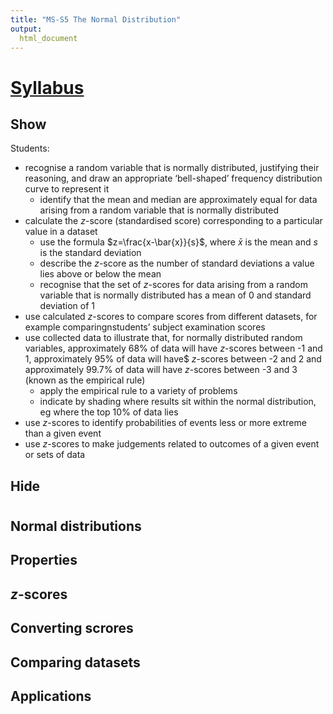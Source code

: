 ---
title: "MS-S5 The Normal Distribution"
output:
  html_document
---

# [Syllabus](https://syllabus.nesa.nsw.edu.au/assets/mathematics_standard/mathematics-standard-stage-6-syllabus-2017.pdf) {.tabset .tabset-fade .tabset-pills}

## Show

::: {.syllabus}

Students:

* recognise a random variable that is normally distributed, justifying their reasoning, and draw an appropriate 'bell-shaped' frequency distribution curve to represent it
  + identify that the mean and median are approximately equal for data arising from a random variable that is normally distributed
* calculate the $z$-score (standardised score) corresponding to a particular value in a dataset
  + use the formula $z=\frac{x-\bar{x}}{s}$, where $\bar{x}$ is the mean and $s$ is the standard deviation 
  + describe the $z$-score as the number of standard deviations a value lies above or below the mean
  + recognise that the set of $z$-scores for data arising from a random variable that is normally distributed has a mean of 0 and standard deviation of 1
* use calculated $z$-scores to compare scores from different datasets, for example comparingnstudents’ subject examination scores
* use collected data to illustrate that, for normally distributed random variables, approximately 68% of data will have $z$-scores between -1 and 1, approximately 95% of data will have$ $z$-scores between -2 and 2 and approximately 99.7% of data will have $z$-scores between -3 and 3 (known as the empirical rule)
  + apply the empirical rule to a variety of problems
  + indicate by shading where results sit within the normal distribution, eg where the top 10% of data lies
* use $z$-scores to identify probabilities of events less or more extreme than a given event
* use $z$-scores to make judgements related to outcomes of a given event or sets of data

:::


## Hide

#  {.tabset .tabset-fade .tabset-pills}

## Normal distributions

## Properties

## $z$-scores

## Converting scrores

## Comparing datasets

## Applications

